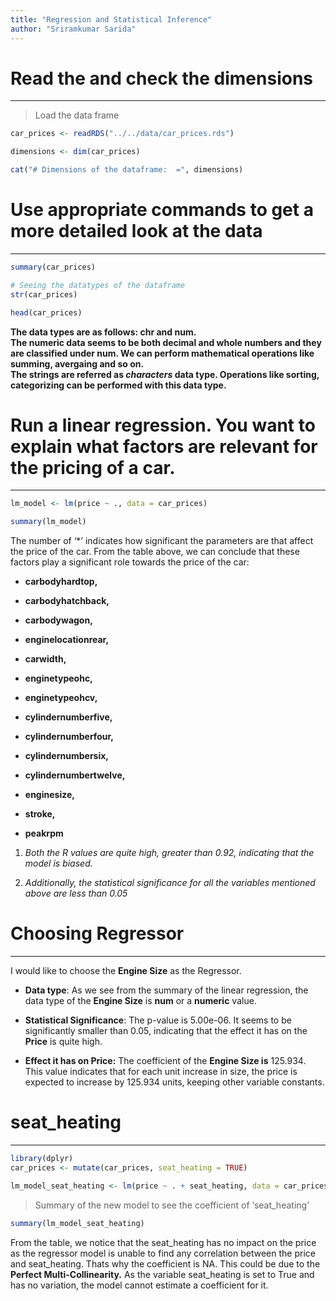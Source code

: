 ```yaml
---
title: "Regression and Statistical Inference"
author: "Sriramkumar Sarida"
---
```


# Read the and check the dimensions

------------------------------------------------------------------------

> Load the data frame

```r
car_prices <- readRDS("../../data/car_prices.rds")
```

```r
dimensions <- dim(car_prices)

cat("# Dimensions of the dataframe:  =", dimensions)
```

# Use appropriate commands to get a more detailed look at the data

------------------------------------------------------------------------

```r
summary(car_prices)

# Seeing the datatypes of the dataframe
str(car_prices)

head(car_prices)
```

**The data types are as follows: chr and num.**\
**The numeric data seems to be both decimal and whole numbers and they are classified under num. We can perform mathematical operations like summing, avergaing and so on.**\
**The strings are referred as *characters* data type. Operations like sorting, categorizing can be performed with this data type.**

# Run a linear regression. You want to explain what factors are relevant for the pricing of a car.

------------------------------------------------------------------------

```r
lm_model <- lm(price ~ ., data = car_prices)

summary(lm_model)
```

The number of '\*' indicates how significant the parameters are that affect the price of the car. From the table above, we can conclude that these factors play a significant role towards the price of the car:

-   **carbodyhardtop,**

-   **carbodyhatchback,**

-   **carbodywagon,**

-   **enginelocationrear,**

-   **carwidth,**

-   **enginetypeohc,**

-   **enginetypeohcv,**

-   **cylindernumberfive,**

-   **cylindernumberfour,**

-   **cylindernumbersix,**

-   **cylindernumbertwelve,**

-   **enginesize,**

-   **stroke,**

-   **peakrpm**

1.  *Both the R values are quite high, greater than 0.92, indicating that the model is biased.*

2.  *Additionally, the statistical significance for all the variables mentioned above are less than 0.05*

# Choosing **Regressor**

------------------------------------------------------------------------

I would like to choose the **Engine Size** as the Regressor.

-   **Data type**: As we see from the summary of the linear regression, the data type of the **Engine Size** is **num** or a **numeric** value.

-   **Statistical Significance**: The p-value is 5.00e-06. It seems to be significantly smaller than 0.05, indicating that the effect it has on the **Price** is quite high.

-   **Effect it has on Price:** The coefficient of the **Engine Size is** 125.934. This value indicates that for each unit increase in size, the price is expected to increase by 125.934 units, keeping other variable constants.

# seat_heating

------------------------------------------------------------------------

```r
library(dplyr)
car_prices <- mutate(car_prices, seat_heating = TRUE)

lm_model_seat_heating <- lm(price ~ . + seat_heating, data = car_prices)

```

> Summary of the new model to see the coefficient of 'seat_heating'

```r
summary(lm_model_seat_heating)
```

From the table, we notice that the seat_heating has no impact on the price as the regressor model is unable to find any correlation between the price and seat_heating. Thats why the coefficient is NA. This could be due to the **Perfect Multi-Collinearity.** As the variable seat_heating is set to True and has no variation, the model cannot estimate a coefficient for it.
